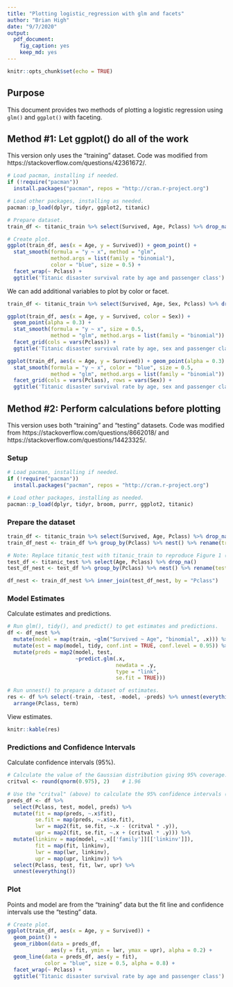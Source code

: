 ```yaml
---
title: "Plotting logistic_regression with glm and facets"
author: "Brian High"
date: "9/7/2020"
output: 
  pdf_document:
    fig_caption: yes
    keep_md: yes
---
```


```r
knitr::opts_chunk$set(echo = TRUE)
```

## Purpose

This document provides two methods of plotting a logistic regression using 
`glm()` and `ggplot()` with faceting.

## Method #1: Let ggplot() do all of the work

This version only uses the "training" dataset. Code was modified from 
https://stackoverflow.com/questions/42361672/.

```r
# Load pacman, installing if needed.
if (!require("pacman")) 
  install.packages("pacman", repos = "http://cran.r-project.org")

# Load other packages, installing as needed.
pacman::p_load(dplyr, tidyr, ggplot2, titanic)

# Prepare dataset.
train_df <- titanic_train %>% select(Survived, Age, Pclass) %>% drop_na()

# Create plot.
ggplot(train_df, aes(x = Age, y = Survived)) + geom_point() + 
  stat_smooth(formula = "y ~ x", method = "glm", 
              method.args = list(family = "binomial"), 
              color = "blue", size = 0.5) + 
  facet_wrap(~ Pclass) + 
  ggtitle('Titanic disaster survival rate by age and passenger class')
```

We can add additional variables to plot by color or facet.

```r
train_df <- titanic_train %>% select(Survived, Age, Sex, Pclass) %>% drop_na()

ggplot(train_df, aes(x = Age, y = Survived, color = Sex)) + 
  geom_point(alpha = 0.3) + 
  stat_smooth(formula = "y ~ x", size = 0.5, 
              method = "glm", method.args = list(family = "binomial")) + 
  facet_grid(cols = vars(Pclass)) + 
  ggtitle('Titanic disaster survival rate by age, sex and passenger class')
```

```r
ggplot(train_df, aes(x = Age, y = Survived)) + geom_point(alpha = 0.3) + 
  stat_smooth(formula = "y ~ x", color = "blue", size = 0.5, 
              method = "glm", method.args = list(family = "binomial")) + 
  facet_grid(cols = vars(Pclass), rows = vars(Sex)) + 
  ggtitle('Titanic disaster survival rate by age, sex and passenger class')
```

## Method #2: Perform calculations before plotting

This version uses both "training" and "testing" datasets. Code was modified 
from https://stackoverflow.com/questions/8662018/ and 
https://stackoverflow.com/questions/14423325/.

### Setup

```r
# Load pacman, installing if needed.
if (!require("pacman")) 
  install.packages("pacman", repos = "http://cran.r-project.org")

# Load other packages, installing as needed.
pacman::p_load(dplyr, tidyr, broom, purrr, ggplot2, titanic)
```

### Prepare the dataset

```r
train_df <- titanic_train %>% select(Survived, Age, Pclass) %>% drop_na()
train_df_nest <- train_df %>% group_by(Pclass) %>% nest() %>% rename(train = data)

# Note: Replace titanic_test with titanic_train to reproduce Figure 1 (Method #1).
test_df <- titanic_test %>% select(Age, Pclass) %>% drop_na()
test_df_nest <- test_df %>% group_by(Pclass) %>% nest() %>% rename(test = data)

df_nest <- train_df_nest %>% inner_join(test_df_nest, by = "Pclass")
```

### Model Estimates

Calculate estimates and predictions.

```r
# Run glm(), tidy(), and predict() to get estimates and predictions.
df <- df_nest %>% 
  mutate(model = map(train, ~glm("Survived ~ Age", "binomial", .x))) %>% 
  mutate(est = map(model, tidy, conf.int = TRUE, conf.level = 0.95)) %>%
  mutate(preds = map2(model, test, 
                      ~predict.glm(.x, 
                                   newdata = .y, 
                                   type = "link", 
                                   se.fit = TRUE)))

# Run unnest() to prepare a dataset of estimates.
res <- df %>% select(-train, -test, -model, -preds) %>% unnest(everything()) %>%
  arrange(Pclass, term)
```

View estimates.

```r
knitr::kable(res)
```

### Predictions and Confidence Intervals

Calculate confidence intervals (95%).

```r
# Calculate the value of the Gaussian distribution giving 95% coverage.
critval <- round(qnorm(0.975), 2)    # 1.96

# Use the "critval" (above) to calculate the 95% confidence intervals (lwr, upr).
preds_df <- df %>% 
  select(Pclass, test, model, preds) %>% 
  mutate(fit = map(preds, ~.x$fit), 
         se.fit = map(preds, ~.x$se.fit),
         lwr = map2(fit, se.fit, ~.x - (critval * .y)),
         upr = map2(fit, se.fit, ~.x + (critval * .y))) %>%
  mutate(linkinv = map(model, ~.x[['family']][['linkinv']]),
         fit = map(fit, linkinv),
         lwr = map(lwr, linkinv),
         upr = map(upr, linkinv)) %>%
  select(Pclass, test, fit, lwr, upr) %>%
  unnest(everything())
```

### Plot

Points and model are from the "training" data but the fit line and confidence 
intervals use the "testing" data.

```r
# Create plot.
ggplot(train_df, aes(x = Age, y = Survived)) + 
  geom_point() + 
  geom_ribbon(data = preds_df, 
              aes(y = fit, ymin = lwr, ymax = upr), alpha = 0.2) +
  geom_line(data = preds_df, aes(y = fit), 
            color = "blue", size = 0.5, alpha = 0.8) + 
  facet_wrap(~ Pclass) + 
  ggtitle('Titanic disaster survival rate by age and passenger class')
```
